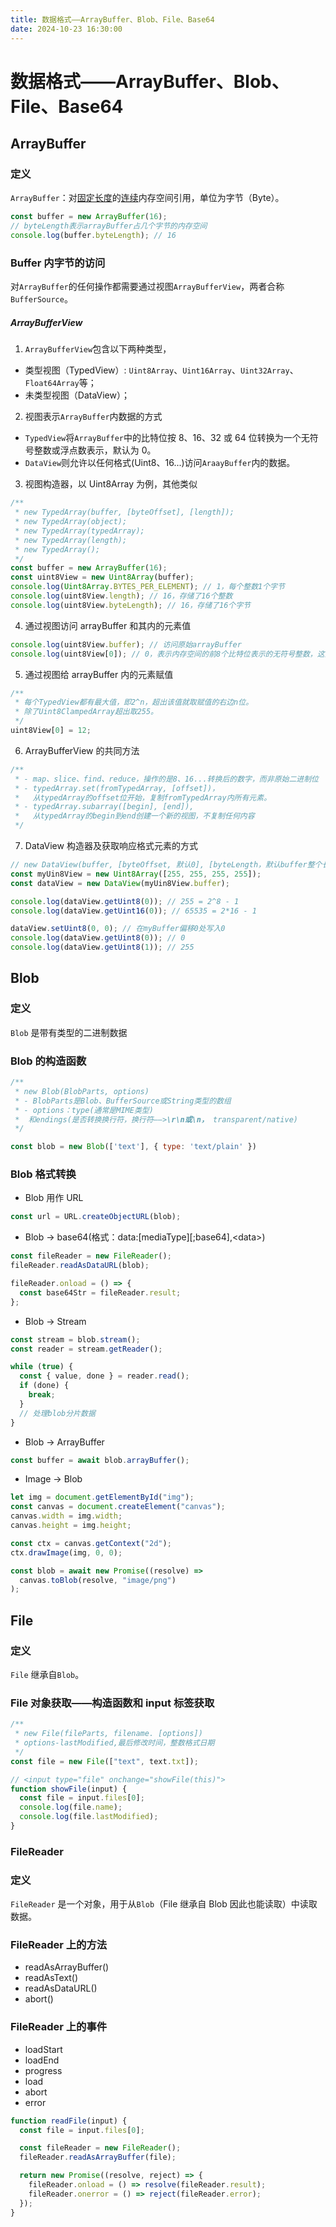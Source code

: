 ```yaml
---
title: 数据格式——ArrayBuffer、Blob、File、Base64
date: 2024-10-23 16:30:00
---
```


# 数据格式——ArrayBuffer、Blob、File、Base64

## ArrayBuffer

### 定义

`ArrayBuffer`：对<u>固定长度</u>的<u>连续</u>内存空间引用，单位为字节（Byte）。

```javascript
const buffer = new ArrayBuffer(16);
// byteLength表示arrayBuffer占几个字节的内存空间
console.log(buffer.byteLength); // 16
```

### Buffer 内字节的访问

对`ArrayBuffer`的任何操作都需要通过视图`ArrayBufferView`，两者合称`BufferSource`。

##### ArrayBufferView

1. `ArrayBufferView`包含以下两种类型，

- 类型视图（TypedView）: `Uint8Array`、`Uint16Array`、`Uint32Array`、`Float64Array`等；
- 未类型视图（DataView）；

2. 视图表示`ArrayBuffer`内数据的方式

- `TypedView`将`ArrayBuffer`中的比特位按 8、16、32 或 64 位转换为一个无符号整数或浮点数表示，默认为 0。
- `DataView`则允许以任何格式(Uint8、16...)访问`AraayBuffer`内的数据。

3. 视图构造器，以 Uint8Array 为例，其他类似

```javascript
/**
 * new TypedArray(buffer, [byteOffset], [length]);
 * new TypedArray(object);
 * new TypedArray(typedArray);
 * new TypedArray(length);
 * new TypedArray();
 */
const buffer = new ArrayBuffer(16);
const uint8View = new Uint8Array(buffer);
console.log(Uint8Array.BYTES_PER_ELEMENT); // 1，每个整数1个字节
console.log(uint8View.length); // 16，存储了16个整数
console.log(uint8View.byteLength); // 16，存储了16个字节
```

4. 通过视图访问 arrayBuffer 和其内的元素值

```javascript
console.log(uint8View.buffer); // 访问原始arrayBuffer
console.log(uint8View[0]); // 0，表示内存空间的前8个比特位表示的无符号整数，这里是默认值0
```

5. 通过视图给 arrayBuffer 内的元素赋值

```javascript
/**
 * 每个TypedView都有最大值，即2^n，超出该值就取赋值的右边n位。
 * 除了Uint8ClampedArray超出取255。
 */
uint8View[0] = 12;
```

6. ArrayBufferView 的共同方法

```javascript
/**
 * - map、slice、find、reduce，操作的是8、16...转换后的数字，而非原始二进制位
 * - typedArray.set(fromTypedArray, [offset])，
 *   从typedArray的offset位开始，复制fromTypedArray内所有元素。
 * - typedArray.subarray([begin], [end]),
 *   从typedArray的begin到end创建一个新的视图，不复制任何内容
 */
```

7. DataView 构造器及获取响应格式元素的方式

```javascript
// new DataView(buffer, [byteOffset, 默认0], [byteLength，默认buffer整个长度]);
const myUin8View = new Uint8Array([255, 255, 255, 255]);
const dataView = new DataView(myUin8View.buffer);

console.log(dataView.getUint8(0)); // 255 = 2^8 - 1
console.log(dataView.getUint16(0)); // 65535 = 2*16 - 1

dataView.setUint8(0, 0); // 在myBuffer偏移0处写入0
console.log(dataView.getUint8(0)); // 0
console.log(dataView.getUint8(1)); // 255
```

## Blob

### 定义

`Blob` 是带有类型的二进制数据

### Blob 的构造函数

```javascript
/**
 * new Blob(BlobParts, options)
 * - BlobParts是Blob、BufferSource或String类型的数组
 * - options：type(通常是MIME类型)
 *  和endings(是否转换换行符，换行符——>\r\n或\n， transparent/native)
 */

const blob = new Blob(['text'], { type: 'text/plain' })
```

### Blob 格式转换

- Blob 用作 URL

```javascript
const url = URL.createObjectURL(blob);
```

- Blob -> base64(格式：data:[mediaType][;base64],&lt;data&gt;)

```javascript
const fileReader = new FileReader();
fileReader.readAsDataURL(blob);

fileReader.onload = () => {
  const base64Str = fileReader.result;
};
```

- Blob -> Stream

```javascript
const stream = blob.stream();
const reader = stream.getReader();

while (true) {
  const { value, done } = reader.read();
  if (done) {
    break;
  }
  // 处理blob分片数据
}
```

- Blob -> ArrayBuffer

```javascript
const buffer = await blob.arrayBuffer();
```

- Image -> Blob

```javascript
let img = document.getElementById("img");
const canvas = document.createElement("canvas");
canvas.width = img.width;
canvas.height = img.height;

const ctx = canvas.getContext("2d");
ctx.drawImage(img, 0, 0);

const blob = await new Promise((resolve) =>
  canvas.toBlob(resolve, "image/png")
);
```

## File

### 定义

`File` 继承自`Blob`。

### File 对象获取——构造函数和 input 标签获取

```javascript
/**
 * new File(fileParts, filename. [options])
 * options-lastModified,最后修改时间，整数格式日期
 */
const file = new File(["text", text.txt]);

// <input type="file" onchange="showFile(this)">
function showFile(input) {
  const file = input.files[0];
  console.log(file.name);
  console.log(file.lastModified);
}
```

### FileReader

### 定义

`FileReader` 是一个对象，用于从`Blob`（File 继承自 Blob 因此也能读取）中读取数据。

### FileReader 上的方法

- readAsArrayBuffer()
- readAsText()
- readAsDataURL()
- abort()

### FileReader 上的事件

- loadStart
- loadEnd
- progress
- load
- abort
- error

```javascript
function readFile(input) {
  const file = input.files[0];

  const fileReader = new FileReader();
  fileReader.readAsArrayBuffer(file);

  return new Promise((resolve, reject) => {
    fileReader.onload = () => resolve(fileReader.result);
    fileReader.onerror = () => reject(fileReader.error);
  });
}
```
